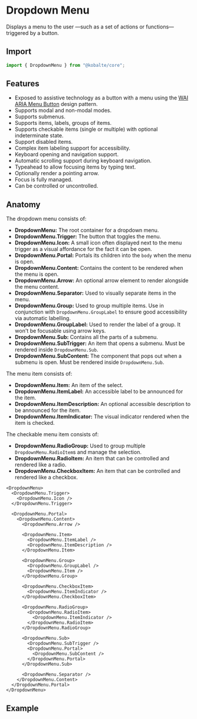 
# Dropdown Menu

Displays a menu to the user —such as a set of actions or functions— triggered by a button.

## Import

```ts
import { DropdownMenu } from "@kobalte/core";
```

## Features

- Exposed to assistive technology as a button with a menu using the [WAI ARIA Menu Button](https://www.w3.org/WAI/ARIA/apg/patterns/menubutton/) design pattern.
- Supports modal and non-modal modes.
- Supports submenus.
- Supports items, labels, groups of items.
- Supports checkable items (single or multiple) with optional indeterminate state.
- Support disabled items.
- Complex item labeling support for accessibility.
- Keyboard opening and navigation support.
- Automatic scrolling support during keyboard navigation.
- Typeahead to allow focusing items by typing text.
- Optionally render a pointing arrow.
- Focus is fully managed.
- Can be controlled or uncontrolled.

## Anatomy

The dropdown menu consists of:

- **DropdownMenu:** The root container for a dropdown menu.
- **DropdownMenu.Trigger:** The button that toggles the menu.
- **DropdownMenu.Icon:** A small icon often displayed next to the menu trigger as a visual affordance for the fact it can be open.
- **DropdownMenu.Portal:** Portals its children into the `body` when the menu is open.
- **DropdownMenu.Content:** Contains the content to be rendered when the menu is open.
- **DropdownMenu.Arrow:** An optional arrow element to render alongside the menu content.
- **DropdownMenu.Separator:** Used to visually separate items in the menu.
- **DropdownMenu.Group:** Used to group multiple items. Use in conjunction with `DropdownMenu.GroupLabel` to ensure good accessibility via automatic labelling.
- **DropdownMenu.GroupLabel:** Used to render the label of a group. It won't be focusable using arrow keys.
- **DropdownMenu.Sub:** Contains all the parts of a submenu.
- **DropdownMenu.SubTrigger:** An item that opens a submenu. Must be rendered inside `DropdownMenu.Sub`.
- **DropdownMenu.SubContent:** The component that pops out when a submenu is open. Must be rendered inside `DropdownMenu.Sub`.

The menu item consists of:

- **DropdownMenu.Item:** An item of the select.
- **DropdownMenu.ItemLabel:** An accessible label to be announced for the item.
- **DropdownMenu.ItemDescription:** An optional accessible description to be announced for the item.
- **DropdownMenu.ItemIndicator:** The visual indicator rendered when the item is checked.

The checkable menu item consists of:

- **DropdownMenu.RadioGroup:** Used to group multiple `DropdownMenu.RadioItem`s and manage the selection.
- **DropdownMenu.RadioItem:** An item that can be controlled and rendered like a radio.
- **DropdownMenu.CheckboxItem:** An item that can be controlled and rendered like a checkbox.

```tsx
<DropdownMenu>
  <DropdownMenu.Trigger>
    <DropdownMenu.Icon />
  </DropdownMenu.Trigger>

  <DropdownMenu.Portal>
    <DropdownMenu.Content>
      <DropdownMenu.Arrow />

      <DropdownMenu.Item>
        <DropdownMenu.ItemLabel />
        <DropdownMenu.ItemDescription />
      </DropdownMenu.Item>

      <DropdownMenu.Group>
        <DropdownMenu.GroupLabel />
        <DropdownMenu.Item />
      </DropdownMenu.Group>

      <DropdownMenu.CheckboxItem>
        <DropdownMenu.ItemIndicator />
      </DropdownMenu.CheckboxItem>

      <DropdownMenu.RadioGroup>
        <DropdownMenu.RadioItem>
          <DropdownMenu.ItemIndicator />
        </DropdownMenu.RadioItem>
      </DropdownMenu.RadioGroup>

      <DropdownMenu.Sub>
        <DropdownMenu.SubTrigger />
        <DropdownMenu.Portal>
          <DropdownMenu.SubContent />
        </DropdownMenu.Portal>
      </DropdownMenu.Sub>

      <DropdownMenu.Separator />
    </DropdownMenu.Content>
  </DropdownMenu.Portal>
</DropdownMenu>
```

## Example

<Preview>
  <BasicExample />
</Preview>
